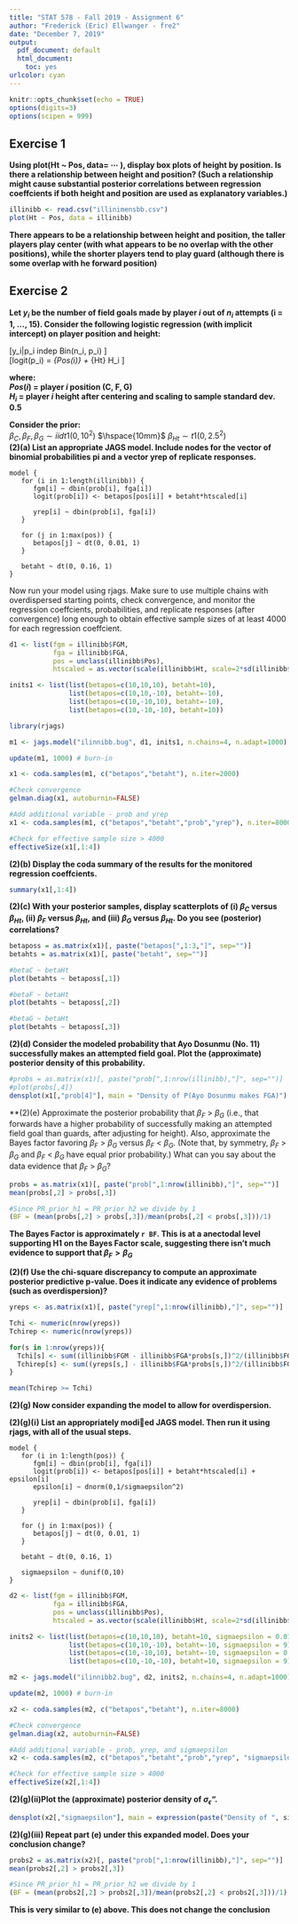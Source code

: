 ---
title: "STAT 578 - Fall 2019 - Assignment 6"
author: "Frederick (Eric) Ellwanger - fre2"
date: "December 7, 2019"
output:
  pdf_document: default
  html_document: 
    toc: yes
urlcolor: cyan
---

```{r setup, include=FALSE}
knitr::opts_chunk$set(echo = TRUE)
options(digits=3)
options(scipen = 999)
```

## Exercise 1  
**Using plot(Ht ~ Pos, data= $\cdots$ ), display box plots of height by position. Is there a relationship between height and position? (Such a relationship might cause substantial posterior correlations between regression coeffcients if both height and position are used as explanatory variables.)**
```{r}
illinibb <- read.csv("illinimensbb.csv")
plot(Ht ~ Pos, data = illinibb)
```  
**There appears to be a relationship between height and position, the taller players play center (with what appears to be no overlap with the other positions), while the shorter players tend to play guard (although there is some overlap with he forward position)**  


## Exercise 2  
**Let $y_i$ be the number of field goals made by player $i$ out of $n_i$ attempts (i = 1, $\ldots$, 15). Consider the following logistic regression (with implicit intercept) on player position and height:**  

\[y_i|p_i \hspace{2mm}  \sim \hspace{2mm} indep \hspace{2mm}Bin(n_i, p_i) \]  
\[logit(p_i) = \beta_{Pos(i)} + \beta_{Ht} H_i \]  

**where:**  
**$Pos(i)$ = player $i$ position (C, F, G)**  
**$H_i$ = player $i$ height after centering and scaling to sample standard dev. 0.5**  

**Consider the prior:**  
$\beta_C, \beta_F, \beta_G \sim iid t1(0, 10^2)$  $\hspace{10mm}$      $\beta_{Ht} \sim t1(0, 2.5^2)$  
**(2)(a) List an appropriate JAGS model. Include nodes for the vector of binomial probabilities pi and a vector yrep of replicate responses.**  

```
model {
   for (i in 1:length(illinibb)) {
      fgm[i] ~ dbin(prob[i], fga[i])
      logit(prob[i]) <- betapos[pos[i]] + betaht*htscaled[i]
      
      yrep[i] ~ dbin(prob[i], fga[i])
   }

   for (j in 1:max(pos)) {
      betapos[j] ~ dt(0, 0.01, 1)
   }

   betaht ~ dt(0, 0.16, 1)
}
```  

Now run your model using rjags. Make sure to use multiple chains with overdispersed starting points, check convergence, and monitor the regression coeffcients, probabilities, and replicate responses (after convergence) long enough to obtain effective sample sizes of at least 4000 for each regression coeffcient.

```{r message=FALSE, warning=FALSE}
d1 <- list(fgm = illinibb$FGM,
           fga = illinibb$FGA,
           pos = unclass(illinibb$Pos),
           htscaled = as.vector(scale(illinibb$Ht, scale=2*sd(illinibb$Ht))))

inits1 <- list(list(betapos=c(10,10,10), betaht=10),
               list(betapos=c(10,10,-10), betaht=-10),
               list(betapos=c(10,-10,10), betaht=-10),
               list(betapos=c(10,-10,-10), betaht=10))

library(rjags)

m1 <- jags.model("ilinnibb.bug", d1, inits1, n.chains=4, n.adapt=1000)

update(m1, 1000) # burn-in

x1 <- coda.samples(m1, c("betapos","betaht"), n.iter=2000)

#Check convergence
gelman.diag(x1, autoburnin=FALSE)

#Add additional variable - prob and yrep
x1 <- coda.samples(m1, c("betapos","betaht","prob","yrep"), n.iter=8000)

#Check for effective sample size > 4000
effectiveSize(x1[,1:4])

```  

**(2)(b) Display the coda summary of the results for the monitored regression coeffcients.**  
```{r}
summary(x1[,1:4])
```  

**(2)(c) With your posterior samples, display scatterplots of (i) $\beta_C$ versus $\beta_{Ht}$, (ii) $\beta_F$ versus $\beta_{Ht}$, and (iii) $\beta_G$ versus $\beta_{Ht}$. Do you see (posterior) correlations?**  

```{r}
betaposs = as.matrix(x1)[, paste("betapos[",1:3,"]", sep="")]
betahts = as.matrix(x1)[, paste("betaht", sep="")]

#betaC ~ betaHt
plot(betahts ~ betaposs[,1])

#betaF ~ betaHt
plot(betahts ~ betaposs[,2])

#betaG ~ betaHt
plot(betahts ~ betaposs[,3])
```  

**(2)(d) Consider the modeled probability that Ayo Dosunmu (No. 11) successfully makes an attempted field goal. Plot the (approximate) posterior density of this probability.**  
```{r}
#probs = as.matrix(x1)[, paste("prob[",1:nrow(illinibb),"]", sep="")]
#plot(probs[,4])
densplot(x1[,"prob[4]"], main = "Density of P(Ayo Dosunmu makes FGA)")

```


**(2)(e) Approximate the posterior probability that $\beta_F$ > $\beta_G$ (i.e., that forwards have a higher probability of successfully making an attempted field goal than guards, after adjusting for height). Also, approximate the Bayes factor favoring $\beta_F$ > $\beta_G$ versus $\beta_F$ < $\beta_G$. (Note that, by symmetry, $\beta_F$ > $\beta_G$ and $\beta_F$ < $\beta_G$ have equal prior probability.) What can you say about the data evidence that $\beta_F$ > $\beta_G$?
```{r}
probs = as.matrix(x1)[, paste("prob[",1:nrow(illinibb),"]", sep="")]
mean(probs[,2] > probs[,3])
```

```{r}
#Since PR_prior_h1 = PR_prior_h2 we divide by 1
(BF = (mean(probs[,2] > probs[,3])/mean(probs[,2] < probs[,3]))/1)
```  
**The Bayes Factor is approximately `r BF`. This is at a anectodal level supporting H1 on the Bayes Factor scale, suggesting there isn't much evidence to support that $\beta_F > \beta_G$**


**(2)(f) Use the chi-square discrepancy to compute an approximate posterior predictive p-value. Does it indicate any evidence of problems (such as overdispersion)?**  
```{r}
yreps <- as.matrix(x1)[, paste("yrep[",1:nrow(illinibb),"]", sep="")]

Tchi <- numeric(nrow(yreps))
Tchirep <- numeric(nrow(yreps))

for(s in 1:nrow(yreps)){
  Tchi[s] <- sum((illinibb$FGM - illinibb$FGA*probs[s,])^2/(illinibb$FGA*probs[s,]*(1-probs[s,])))
  Tchirep[s] <- sum((yreps[s,] - illinibb$FGA*probs[s,])^2/(illinibb$FGA*probs[s,]*(1-probs[s,])))
}

mean(Tchirep >= Tchi)
```


**(2)(g) Now consider expanding the model to allow for overdispersion.**   

**(2)(g)(i) List an appropriately modied JAGS model. Then run it using rjags, with all of the usual steps.**  
```
model {
   for (i in 1:length(pos)) {
      fgm[i] ~ dbin(prob[i], fga[i])
      logit(prob[i]) <- betapos[pos[i]] + betaht*htscaled[i] + epsilon[i] 
      epsilon[i] ~ dnorm(0,1/sigmaepsilon^2)
      
      yrep[i] ~ dbin(prob[i], fga[i])
   }

   for (j in 1:max(pos)) {
      betapos[j] ~ dt(0, 0.01, 1)
   }

   betaht ~ dt(0, 0.16, 1)
   
   sigmaepsilon ~ dunif(0,10)
}
```  
```{r message=FALSE, warning=FALSE}
d2 <- list(fgm = illinibb$FGM,
           fga = illinibb$FGA,
           pos = unclass(illinibb$Pos),
           htscaled = as.vector(scale(illinibb$Ht, scale=2*sd(illinibb$Ht))))

inits2 <- list(list(betapos=c(10,10,10), betaht=10, sigmaepsilon = 0.01),
               list(betapos=c(10,10,-10), betaht=-10, sigmaepsilon = 9),
               list(betapos=c(10,-10,10), betaht=-10, sigmaepsilon = 0.01),
               list(betapos=c(10,-10,-10), betaht=10, sigmaepsilon = 9))

m2 <- jags.model("ilinnibb2.bug", d2, inits2, n.chains=4, n.adapt=1000)

update(m2, 1000) # burn-in

x2 <- coda.samples(m2, c("betapos","betaht"), n.iter=8000)

#Check convergence
gelman.diag(x2, autoburnin=FALSE)

#Add additional variable - prob, yrep, and sigmaepsilon
x2 <- coda.samples(m2, c("betapos","betaht","prob","yrep", "sigmaepsilon"), n.iter=60000)

#Check for effective sample size > 4000
effectiveSize(x2[,1:4])

```  

**(2)(g)(ii)Plot the (approximate) posterior density of $\sigma_\epsilon$".**
```{r}
densplot(x2[,"sigmaepsilon"], main = expression(paste("Density of ", sigma[epsilon])))
```

**(2)(g)(iii) Repeat part (e) under this expanded model. Does your conclusion change? **

```{r}
probs2 = as.matrix(x2)[, paste("prob[",1:nrow(illinibb),"]", sep="")]
mean(probs2[,2] > probs2[,3])

#Since PR_prior_h1 = PR_prior_h2 we divide by 1
(BF = (mean(probs2[,2] > probs2[,3])/mean(probs2[,2] < probs2[,3]))/1)
```  
**This is very similar to (e) above. This does not change the conclusion**



